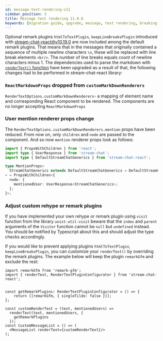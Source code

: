 ```yaml
---
id: message-text-rendering-v11
sidebar_position: 3
title: Message text rendering 11.0.0
keywords: [migration guide, upgrade, message, text rendering, breaking changes, v11]
---
```


Optional remark plugins `htmlToTextPlugin`, `keepLineBreaksPlugin` introduced with [stream-chat-react@v10.19.0](https://github.com/GetStream/stream-chat-react/releases/tag/v10.19.0) are now included among the default remark plugins. That means that in the messages that originally contained a sequence of multiple newline characters `\n`, these will be replaced with line break elements `<br/>`. The number of line breaks equals count of newline characters minus 1.
The dependencies used to parse the markdown with [`renderText()` function](../../components/core-components/message_list/#rendering-message-text-with-rendertext-function) have been upgraded as a result of that, the following changes had to be performed in stream-chat-react library:

### `ReactMarkdownProps` dropped from `customMarkDownRenderers`

`RenderTextOptions.customMarkDownRenderers`- a mapping of element name and corresponding React component to be rendered. The components are no longer accepting `ReactMarkdownProps`

### User mention renderer props change

The `RenderTextOptions.customMarkDownRenderers.mention` props have been reduced. From now on, only `children` and `node` are passed to the component. And so now `mention` renderer props look as follows:

```ts
import { PropsWithChildren } from 'react';
import type { UserResponse } from 'stream-chat';
import type { DefaultStreamChatGenerics } from 'stream-chat-react';

type MentionProps<
  StreamChatGenerics extends DefaultStreamChatGenerics = DefaultStreamChatGenerics
> = PropsWithChildren<{
  node: {
    mentionedUser: UserResponse<StreamChatGenerics>;
  };
}>;
```

### Adjust custom rehype or remark plugins

If you have implemented your own rehype or remark plugin using `visit` function from the library `unist-util-visit` beware that the `index` and `parent` arguments of the `Visitor` function cannot be `null` but `undefined` instead. You should be notified by Typescript about this and should adjust the type checks accordingly.

If you would like to prevent applying plugins `htmlToTextPlugin`, `keepLineBreaksPlugin`, you can customize your `renderText()` by overriding the remark plugins. The example below will keep the plugin `remarkGfm` and exclude the rest:

```tsx
import remarkGfm from 'remark-gfm';
import { renderText, RenderTextPluginConfigurator } from 'stream-chat-react';


const getRemarkPlugins: RenderTextPluginConfigurator = () => {
    return [[remarkGfm, { singleTilde: false }]];
};

const customRenderText = (text, mentionedUsers) =>
  renderText(text, mentionedUsers, {
    getRemarkPlugins
  });
const CustomMessageList = () => (
  <MessageList renderText={customRenderText}/>
);
```
